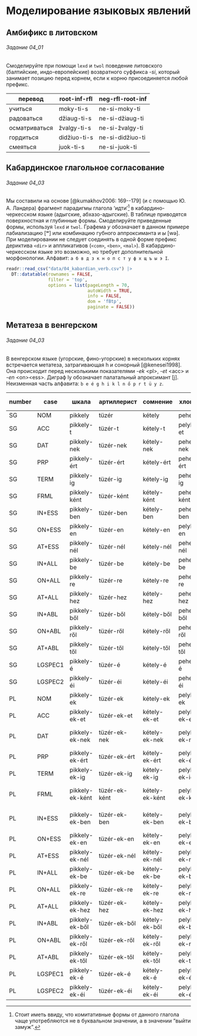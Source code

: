 # Моделирование языковых явлений

## Амбификс в литовском

::: {.callout-note}

###### Задание 04_01

Смоделируйте при помощи `lexd` и `twol` поведение литовского (балтийские, индо-европейские) возвратного суффикса -*si*, который занимает позицию перед корнем, если к корню присоединяется любой префикс.

| перевод       | root-inf-rfl | neg-rfl-root-inf |
|---------------|--------------|------------------|
| учиться       | moky-ti-s    | ne-si-moky-ti    |
| радоваться    | džiaug-ti-s  | ne-si-džiaug-ti  |
| осматриваться | žvalgy-ti-s  | ne-si-žvalgy-ti  |
| гордиться     | didžiuo-ti-s | ne-si-didžiuo-ti |
| смеяться      | juok-ti-s    | ne-si-juok-ti    |

:::

## Кабардинское глагольное согласование

::: {.callout-note}

###### Задание 04_03

Мы составили на основе [@kumakhov2006: 169--179] (и с помощью Ю. А. Ландера) фрагмент парадигмы глагола 'идти'[^comitative] в кабардино-черкесском языке (адыгские, абхазо-адыгские). В таблице приводятся поверхностная и глубинные формы. Смоделируйте приведенные формы, используя `lexd` и `twol`. Графема *у* обозначает в данном примере лабиализацию [ʷ] или комбинацию губного аппроксиманта и *ы* [wə]. При моделировании не следует соединять в одной форме префикс дериктива `<dir>` и аппликативов (`<com>`, `<ben>`, `<mal>`). В кабардино-черкесском языке это возможно, но требует дополнительной морфонологии. Алфавит: `а б в д з к н о п с т у ф х щ ъ ы э I`.

```r
readr::read_csv("data/04_kabardian_verb.csv") |> 
  DT::datatable(rownames = FALSE, 
                filter = 'top', 
                options = list(pageLength = 70, 
                               autoWidth = TRUE, 
                               info = FALSE,
                               dom = 'fBtp',
                               paginate = FALSE))
```

[^comitative]: Стоит иметь ввиду, что комитативные формы от данного глагола чаще употребляются не в буквальном значении, а в значении "выйти замуж".

:::

## Метатеза в венгерском

::: {.callout-note}

###### Задание 04_03

В венгерском языке (угорские, фино-угорские) в нескольких корнях встречается метатеза, затрагивающая h и сонорный [@kenesei1998]. Она происходит перед несколькими показателями -*ek* \<pl\>, -*et* \<acc\> и -*en* \<on\>\<ess\>. Диграф ly обозначает палатальный апроксимант [j]. Неизменная часть алфавита: `b e é g h i k l n ő p r t ü y z`.

| number | case    | шкала           | артиллерист   | сомнение       | хлопья        | бремя, груз  | чаша          |
|--------|---------|-----------------|---------------|----------------|---------------|--------------|---------------|
| SG     | NOM     | pikkely         | tüzér         | kétely         | pehely        | teher        | kehely        |
| SG     | ACC     | pikkely-t       | tüzér-t       | kétely-t       | pelyh-et      | terh-et      | kelyh-et      |
| SG     | DAT     | pikkely-nek     | tüzér-nek     | kétely-nek     | pehely-nek    | teher-nek    | kehely-nek    |
| SG     | PRP     | pikkely-ért     | tüzér-ért     | kétely-ért     | pehely-ért    | teher-ért    | kehely-ért    |
| SG     | TERM    | pikkely-ig      | tüzér-ig      | kétely-ig      | pehely-ig     | teher-ig     | kehely-ig     |
| SG     | FRML    | pikkely-ként    | tüzér-ként    | kétely-ként    | pehely-ként   | teher-ként   | kehely-ként   |
| SG     | IN+ESS  | pikkely-ben     | tüzér-ben     | kétely-ben     | pehely-ben    | teher-ben    | kehely-ben    |
| SG     | ON+ESS  | pikkely-en      | tüzér-en      | kétely-en      | pelyh-en      | terh-en      | kelyh-en      |
| SG     | AT+ESS  | pikkely-nél     | tüzér-nél     | kétely-nél     | pehely-nél    | teher-nél    | kehely-nél    |
| SG     | IN+ALL  | pikkely-be      | tüzér-be      | kétely-be      | pehely-be     | teher-be     | kehely-be     |
| SG     | ON+ALL  | pikkely-re      | tüzér-re      | kétely-re      | pehely-re     | teher-re     | kehely-re     |
| SG     | AT+ALL  | pikkely-hez     | tüzér-hez     | kétely-hez     | pehely-hez    | teher-hez    | kehely-hez    |
| SG     | IN+ABL  | pikkely-ből     | tüzér-ből     | kétely-ből     | pehely-ből    | teher-ből    | kehely-ből    |
| SG     | ON+ABL  | pikkely-ről     | tüzér-ről     | kétely-ről     | pehely-ről    | teher-ről    | kehely-ről    |
| SG     | AT+ABL  | pikkely-től     | tüzér-től     | kétely-től     | pehely-től    | teher-től    | kehely-től    |
| SG     | LGSPEC1 | pikkely-é       | tüzér-é       | kétely-é       | pehely-é      | teher-é      | kehely-é      |
| SG     | LGSPEC2 | pikkely-éi      | tüzér-éi      | kétely-éi      | pehely-éi     | teher-éi     | kehely-éi     |
| PL     | NOM     | pikkely-ek      | tüzér-ek      | kétely-ek      | pelyh-ek      | terh-ek      | kelyh-ek      |
| PL     | ACC     | pikkely-ek-et   | tüzér-ek-et   | kétely-ek-et   | pelyh-ek-et   | terh-ek-et   | kelyh-ek-et   |
| PL     | DAT     | pikkely-ek-nek  | tüzér-ek-nek  | kétely-ek-nek  | pelyh-ek-nek  | terh-ek-nek  | kelyh-ek-nek  |
| PL     | PRP     | pikkely-ek-ért  | tüzér-ek-ért  | kétely-ek-ért  | pelyh-ek-ért  | terh-ek-ért  | kelyh-ek-ért  |
| PL     | TERM    | pikkely-ek-ig   | tüzér-ek-ig   | kétely-ek-ig   | pelyh-ek-ig   | terh-ek-ig   | kelyh-ek-ig   |
| PL     | FRML    | pikkely-ek-ként | tüzér-ek-ként | kétely-ek-ként | pelyh-ek-ként | terh-ek-ként | kelyh-ek-ként |
| PL     | IN+ESS  | pikkely-ek-ben  | tüzér-ek-ben  | kétely-ek-ben  | pelyh-ek-ben  | terh-ek-ben  | kelyh-ek-ben  |
| PL     | ON+ESS  | pikkely-ek-en   | tüzér-ek-en   | kétely-ek-en   | pelyh-ek-en   | terh-ek-en   | kelyh-ek-en   |
| PL     | AT+ESS  | pikkely-ek-nél  | tüzér-ek-nél  | kétely-ek-nél  | pelyh-ek-nél  | terh-ek-nél  | kelyh-ek-nél  |
| PL     | IN+ALL  | pikkely-ek-be   | tüzér-ek-be   | kétely-ek-be   | pelyh-ek-be   | terh-ek-be   | kelyh-ek-be   |
| PL     | ON+ALL  | pikkely-ek-re   | tüzér-ek-re   | kétely-ek-re   | pelyh-ek-re   | terh-ek-re   | kelyh-ek-re   |
| PL     | AT+ALL  | pikkely-ek-hez  | tüzér-ek-hez  | kétely-ek-hez  | pelyh-ek-hez  | terh-ek-hez  | kelyh-ek-hez  |
| PL     | IN+ABL  | pikkely-ek-ből  | tüzér-ek-ből  | kétely-ek-ből  | pelyh-ek-ből  | terh-ek-ből  | kelyh-ek-ből  |
| PL     | ON+ABL  | pikkely-ek-ről  | tüzér-ek-ről  | kétely-ek-ről  | pelyh-ek-ről  | terh-ek-ről  | kelyh-ek-ről  |
| PL     | AT+ABL  | pikkely-ek-től  | tüzér-ek-től  | kétely-ek-től  | pelyh-ek-től  | terh-ek-től  | kelyh-ek-től  |
| PL     | LGSPEC1 | pikkely-ek-é    | tüzér-ek-é    | kétely-ek-é    | pelyh-ek-é    | terh-ek-é    | kelyh-ek-é    |
| PL     | LGSPEC2 | pikkely-ek-éi   | tüzér-ek-éi   | kétely-ek-éi   | pelyh-ek-éi   | terh-ek-éi   | kelyh-ek-éi   |

:::

